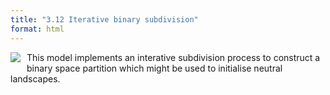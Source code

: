 ```yaml
---
title: "3.12 Iterative binary subdivision"
format: html
---
```


[![](3.12-subdivision.png)](3.12-subdivision.nlogo){style="float:left; margin-right:10px; margin-bottom:5px;"} This model implements an interative subdivision process to construct a binary space partition which might be used to initialise neutral landscapes.
